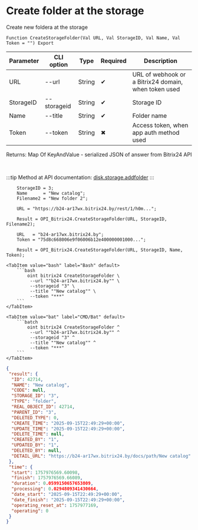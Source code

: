﻿---
sidebar_position: 6
description: Create folder at the storage and other functions to work with Bitrix24 in the Open Integration Package, a free open-source integration library for 1C:Enterprise 8, OneScript and CLI
keywords: [1C, 1С, 1С:Enterprise, 1С:Enterprise 8.3, API, Integration, Services, Exchange, OneScript, CLI, Bitrix24]
---


# Create folder at the storage
 Create new foldera at the storage



`Function CreateStorageFolder(Val URL, Val StorageID, Val Name, Val Token = "") Export`

  | Parameter | CLI option | Type | Required | Description |
  |-|-|-|-|-|
  | URL | --url | String | &#x2714; | URL of webhook or a Bitrix24 domain, when token used |
  | StorageID | --storageid | String | &#x2714; | Storage ID |
  | Name | --title | String | &#x2714; | Folder name |
  | Token | --token | String | &#x2716; | Access token, when app auth method used |

  
  Returns:  Map Of KeyAndValue - serialized JSON of answer from Bitrix24 API

<br/>

:::tip
Method at API documentation: [disk.storage.addfolder](https://dev.1c-bitrix.ru/rest_help/disk/storage/disk_storage_addfolder.php)
:::
<br/>


```bsl title="1C:Enterprise/OneScript code example"
    StorageID = 3;
    Name      = "New catalog";
    Filename2 = "New folder 2";

    URL = "https://b24-ar17wx.bitrix24.by/rest/1/h0m...";

    Result = OPI_Bitrix24.CreateStorageFolder(URL, StorageID, Filename2);

    URL   = "b24-ar17wx.bitrix24.by";
    Token = "75d8c668006e9f06006b12e400000001000...";

    Result = OPI_Bitrix24.CreateStorageFolder(URL, StorageID, Name, Token);
```
 

 <Tabs>
  
    <TabItem value="bash" label="Bash" default>
        ```bash
            oint bitrix24 CreateStorageFolder \
             --url ""b24-ar17wx.bitrix24.by"" \
             --storageid "3" \
             --title ""New catalog"" \
             --token "***"
        ```
    </TabItem>
  
    <TabItem value="bat" label="CMD/Bat" default>
        ```batch
            oint bitrix24 CreateStorageFolder ^
             --url ""b24-ar17wx.bitrix24.by"" ^
             --storageid "3" ^
             --title ""New catalog"" ^
             --token "***"
        ```
    </TabItem>
</Tabs>


```json title="Result"
{
 "result": {
  "ID": 42714,
  "NAME": "New catalog",
  "CODE": null,
  "STORAGE_ID": "3",
  "TYPE": "folder",
  "REAL_OBJECT_ID": 42714,
  "PARENT_ID": "3",
  "DELETED_TYPE": 0,
  "CREATE_TIME": "2025-09-15T22:49:29+00:00",
  "UPDATE_TIME": "2025-09-15T22:49:29+00:00",
  "DELETE_TIME": null,
  "CREATED_BY": "1",
  "UPDATED_BY": "1",
  "DELETED_BY": null,
  "DETAIL_URL": "https://b24-ar17wx.bitrix24.by/docs/path/New catalog"
 },
 "time": {
  "start": 1757976569.60098,
  "finish": 1757976569.66089,
  "duration": 0.0599150657653809,
  "processing": 0.0294809341430664,
  "date_start": "2025-09-15T22:49:29+00:00",
  "date_finish": "2025-09-15T22:49:29+00:00",
  "operating_reset_at": 1757977169,
  "operating": 0
 }
}
```
